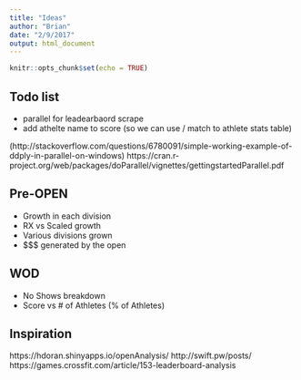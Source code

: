 ```yaml
---
title: "Ideas"
author: "Brian"
date: "2/9/2017"
output: html_document
---
```


```r
knitr::opts_chunk$set(echo = TRUE)
```
## Todo list

*  parallel for leadearbaord scrape
*  add athelte name to score (so we can use / match to athlete stats table)

(http://stackoverflow.com/questions/6780091/simple-working-example-of-ddply-in-parallel-on-windows)
https://cran.r-project.org/web/packages/doParallel/vignettes/gettingstartedParallel.pdf

## Pre-OPEN

*  Growth in each division
*  RX vs Scaled growth
*  Various divisions grown
*  $$$ generated by the open

## WOD

*  No Shows breakdown
*  Score vs # of Athletes (% of Athletes)


## Inspiration

https://hdoran.shinyapps.io/openAnalysis/
http://swift.pw/posts/
https://games.crossfit.com/article/153-leaderboard-analysis


